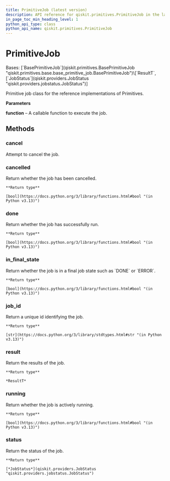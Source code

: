 ```yaml
---
title: PrimitiveJob (latest version)
description: API reference for qiskit.primitives.PrimitiveJob in the latest version of qiskit
in_page_toc_min_heading_level: 1
python_api_type: class
python_api_name: qiskit.primitives.PrimitiveJob
---
```


# PrimitiveJob

<Class id="qiskit.primitives.PrimitiveJob" isDedicatedPage={true} github="https://github.com/Qiskit/qiskit/tree/stable/2.1/qiskit/primitives/primitive_job.py#L25-L100" signature="qiskit.primitives.PrimitiveJob(function, *args, **kwargs)" modifiers="class">
  Bases: [`BasePrimitiveJob`](qiskit.primitives.BasePrimitiveJob "qiskit.primitives.base.base_primitive_job.BasePrimitiveJob")\[`ResultT`, [`JobStatus`](qiskit.providers.JobStatus "qiskit.providers.jobstatus.JobStatus")]

  Primitive job class for the reference implementations of Primitives.

  **Parameters**

  **function** – A callable function to execute the job.

  ## Methods

  ### cancel

  <Function id="qiskit.primitives.PrimitiveJob.cancel" github="https://github.com/Qiskit/qiskit/tree/stable/2.1/qiskit/primitives/primitive_job.py#L86-L88" signature="cancel()">
    Attempt to cancel the job.
  </Function>

  ### cancelled

  <Function id="qiskit.primitives.PrimitiveJob.cancelled" github="https://github.com/Qiskit/qiskit/tree/stable/2.1/qiskit/primitives/primitive_job.py#L96-L97" signature="cancelled()">
    Return whether the job has been cancelled.

    **Return type**

    [bool](https://docs.python.org/3/library/functions.html#bool "(in Python v3.13)")
  </Function>

  ### done

  <Function id="qiskit.primitives.PrimitiveJob.done" github="https://github.com/Qiskit/qiskit/tree/stable/2.1/qiskit/primitives/primitive_job.py#L90-L91" signature="done()">
    Return whether the job has successfully run.

    **Return type**

    [bool](https://docs.python.org/3/library/functions.html#bool "(in Python v3.13)")
  </Function>

  ### in\_final\_state

  <Function id="qiskit.primitives.PrimitiveJob.in_final_state" github="https://github.com/Qiskit/qiskit/tree/stable/2.1/qiskit/primitives/primitive_job.py#L99-L100" signature="in_final_state()">
    Return whether the job is in a final job state such as `DONE` or `ERROR`.

    **Return type**

    [bool](https://docs.python.org/3/library/functions.html#bool "(in Python v3.13)")
  </Function>

  ### job\_id

  <Function id="qiskit.primitives.PrimitiveJob.job_id" github="https://github.com/Qiskit/qiskit/tree/stable/2.1/qiskit/primitives/base/base_primitive_job.py#L39-L41" signature="job_id()">
    Return a unique id identifying the job.

    **Return type**

    [str](https://docs.python.org/3/library/stdtypes.html#str "(in Python v3.13)")
  </Function>

  ### result

  <Function id="qiskit.primitives.PrimitiveJob.result" github="https://github.com/Qiskit/qiskit/tree/stable/2.1/qiskit/primitives/primitive_job.py#L62-L66" signature="result()">
    Return the results of the job.

    **Return type**

    *ResultT*
  </Function>

  ### running

  <Function id="qiskit.primitives.PrimitiveJob.running" github="https://github.com/Qiskit/qiskit/tree/stable/2.1/qiskit/primitives/primitive_job.py#L93-L94" signature="running()">
    Return whether the job is actively running.

    **Return type**

    [bool](https://docs.python.org/3/library/functions.html#bool "(in Python v3.13)")
  </Function>

  ### status

  <Function id="qiskit.primitives.PrimitiveJob.status" github="https://github.com/Qiskit/qiskit/tree/stable/2.1/qiskit/primitives/primitive_job.py#L68-L80" signature="status()">
    Return the status of the job.

    **Return type**

    [*JobStatus*](qiskit.providers.JobStatus "qiskit.providers.jobstatus.JobStatus")
  </Function>
</Class>

